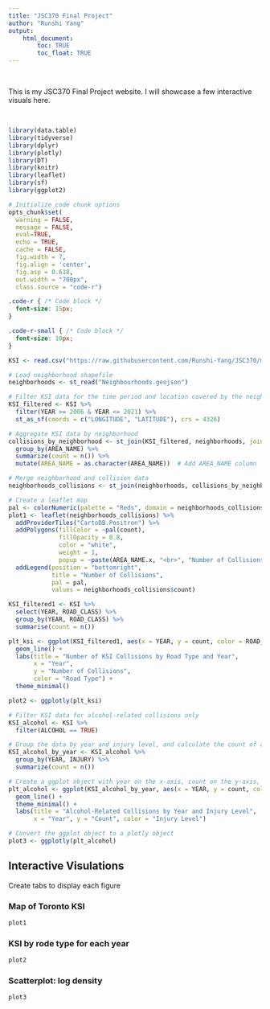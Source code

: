 ```yaml
---
title: "JSC370 Final Project"
author: "Runshi Yang"
output: 
    html_document:
        toc: TRUE
        toc_float: TRUE
---
```


<br>

This is my JSC370 Final Project website. I will showcase a few interactive visuals here.

<br>

```r

library(data.table)
library(tidyverse)
library(dplyr)
library(plotly)
library(DT)
library(knitr)
library(leaflet)
library(sf)
library(ggplot2)

# Initialize code chunk options
opts_chunk$set(
  warning = FALSE,
  message = FALSE,
  eval=TRUE,
  echo = TRUE,
  cache = FALSE,
  fig.width = 7, 
  fig.align = 'center',
  fig.asp = 0.618,
  out.width = "700px",
  class.source = "code-r")
```

```css
.code-r { /* Code block */
  font-size: 15px;
}

.code-r-small { /* Code block */
  font-size: 10px;
}
```


```r
KSI <- read.csv("https://raw.githubusercontent.com/Runshi-Yang/JSC370/main/assignments/a5/KSI.csv")
```


```r
# Load neighborhood shapefile
neighborhoods <- st_read("Neighbourhoods.geojson")

# Filter KSI data for the time period and location covered by the neighborhood shapefile
KSI_filtered <- KSI %>%
  filter(YEAR >= 2006 & YEAR <= 2021) %>%
  st_as_sf(coords = c("LONGITUDE", "LATITUDE"), crs = 4326)

# Aggregate KSI data by neighborhood
collisions_by_neighborhood <- st_join(KSI_filtered, neighborhoods, join = st_intersects) %>%
  group_by(AREA_NAME) %>%
  summarize(count = n()) %>%
  mutate(AREA_NAME = as.character(AREA_NAME))  # Add AREA_NAME column

# Merge neighborhood and collision data
neighborhoods_collisions <- st_join(neighborhoods, collisions_by_neighborhood)

# Create a leaflet map
pal <- colorNumeric(palette = "Reds", domain = neighborhoods_collisions$count)
plot1 <- leaflet(neighborhoods_collisions) %>%
  addProviderTiles("CartoDB.Positron") %>%
  addPolygons(fillColor = ~pal(count),
              fillOpacity = 0.8,
              color = "white",
              weight = 1,
              popup = ~paste(AREA_NAME.x, "<br>", "Number of Collisions: ", count)) %>%
  addLegend(position = "bottomright", 
            title = "Number of Collisions",
            pal = pal,
            values = neighborhoods_collisions$count)
```
```r
KSI_filtered1 <- KSI %>%
  select(YEAR, ROAD_CLASS) %>%
  group_by(YEAR, ROAD_CLASS) %>%
  summarise(count = n())

plt_ksi <- ggplot(KSI_filtered1, aes(x = YEAR, y = count, color = ROAD_CLASS)) +
  geom_line() +
  labs(title = "Number of KSI Collisions by Road Type and Year",
       x = "Year",
       y = "Number of Collisions",
       color = "Road Type") +
  theme_minimal()

plot2 <- ggplotly(plt_ksi)
```


```r
# Filter KSI data for alcohol-related collisions only
KSI_alcohol <- KSI %>%
  filter(ALCOHOL == TRUE)

# Group the data by year and injury level, and calculate the count of alcohol-related collisions
KSI_alcohol_by_year <- KSI_alcohol %>%
  group_by(YEAR, INJURY) %>%
  summarize(count = n())

# Create a ggplot object with year on the x-axis, count on the y-axis, and injury level as color
plt_alcohol <- ggplot(KSI_alcohol_by_year, aes(x = YEAR, y = count, color = INJURY)) +
  geom_line() +
  theme_minimal() +
  labs(title = "Alcohol-Related Collisions by Year and Injury Level", 
       x = "Year", y = "Count", color = "Injury Level")

# Convert the ggplot object to a plotly object
plot3 <- ggplotly(plt_alcohol)
```
## Interactive Visulations {.tabset}

Create tabs to display each figure

### Map of Toronto KSI

```r
plot1
```

### KSI by rode type for each year

```r
plot2
```

### Scatterplot: log density
```r
plot3
```

<br>
<br>